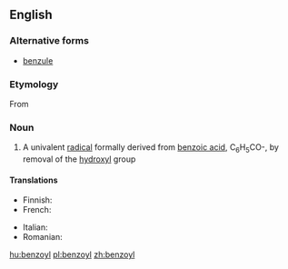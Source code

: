 ==English==
{{wikipedia}}

===Alternative forms===
* [[benzule]] {{qualifier|obsolete}}

===Etymology===
From {{suffix|benzoic|yl}}

===Noun===
{{en-noun}}

# {{context|organic chemistry|especially in combination|lang=en}} A univalent [[radical]] formally derived from [[benzoic acid]], C<sub>6</sub>H<sub>5</sub>CO-, by removal of the [[hydroxyl]] group

====Translations====
{{trans-top|univalent radical}}
* Finnish: {{t|fi|bentsoyyli}}
* French: {{t+|fr|benzoyle|m}}
{{trans-mid}}
* Italian: {{t|it|benzoile|m}}
* Romanian: {{t|ro|benzoil|m}}
{{trans-bottom}}

[[hu:benzoyl]]
[[pl:benzoyl]]
[[zh:benzoyl]]